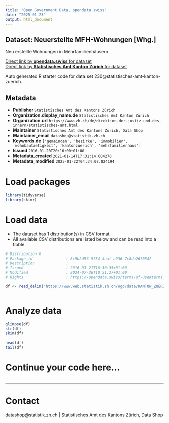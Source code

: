 ```yaml
---
title: "Open Government Data, opendata.swiss"
date: "2025-01-23"
output: html_document
---
```


## Dataset: Neuerstellte MFH-Wohnungen [Whg.]

Neu erstellte Wohnungen in Mehrfamilienhäusern

[Direct link by **opendata.swiss** for dataset](https://opendata.swiss/de/dataset/neuerstellte-mfh-wohnungen-whg)<br>
[Direct link by **Statistisches Amt Kanton Zürich** for dataset](https://www.zh.ch/de/politik-staat/gemeinden/gemeindeportraet.html)

Auto generated R starter code for data set 230@statistisches-amt-kanton-zuerich.

## Metadata

- **Publisher** `Statistisches Amt des Kantons Zürich`
- **Organization.display_name.de** `Statistisches Amt Kanton Zürich`
- **Organization.url** `https://www.zh.ch/de/direktion-der-justiz-und-des-innern/statistisches-amt.html`
- **Maintainer** `Statistisches Amt des Kantons Zürich, Data Shop`
- **Maintainer_email** `datashop@statistik.zh.ch`
- **Keywords.de** `['gemeinden', 'bezirke', 'immobilien', 'wohnbautaetigkeit', 'kantonzuerich', 'mehrfamilienhaus']`
- **Issued** `2016-01-20T20:16:00+01:00`
- **Metadata_created** `2021-01-14T17:31:14.604278`
- **Metadata_modified** `2025-01-22T04:34:07.824194`


# Load packages

```r

library(tidyverse)
library(skimr)

```

# Load data

-   The dataset has 1 distribution(s) in CSV format.
-   All available CSV distributions are listed below and can be read into a tibble.

```r

# Distribution 0
# Package_id               : 8c9b2d53-9754-4aaf-a936-7c8da2670542
# Description              : 
# Issued                   : 2016-01-21T16:30:35+01:00
# Modified                 : 2024-07-26T10:51:27+01:00
# Rights                   : https://opendata.swiss/terms-of-use#terms_by

df <- read_delim('https://www.web.statistik.zh.ch/ogd/data/KANTON_ZUERICH_372.csv')



```

# Analyze data

```r

glimpse(df)
str(df)
skim(df)

head(df)
tail(df)

```

# Continue your code here...

```r

```

------------------------------------------------------------------------

# Contact

datashop@statistik.zh.ch | Statistisches Amt des Kantons Zürich, Data Shop
